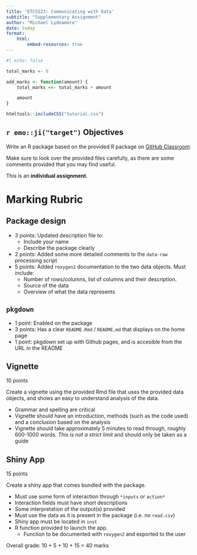 ```yaml
---
title: 'ETC5523: Communicating with Data'
subtitle: "Supplementary Assignment"
author: "Michael Lydeamore"
date: today
format:
    html:
        embed-resources: true
---
```


```r
#| echo: false

total_marks <- 0

add_marks <- function(amount) {
    total_marks <<- total_marks + amount

    amount
}

```

```r
htmltools::includeCSS("tutorial.css")
```

## `r emo::ji("target")` Objectives

Write an R package based on the provided R package on [GitHub Classroom](https://classroom.github.com/a/4Bu5SNnk):

Make sure to look over the provided files carefully, as there are some comments provided that you may find useful.

::: callout-important
This is an **individual assignment**.
:::

# Marking Rubric

## Package design

* 3 points: Updated description file to:
    * Include your name
    * Describe the package clearly
* 2 points: Added some more detailed comments to the `data-raw` processing script
* 5 points: Added `roxygen2` documentation to the two data objects. Must include:
    * Number of rows/columns, list of columns and their description.
    * Source of the data
    * Overview of what the data represents

## `pkgdown`

* 1 point: Enabled on the package
* 3 points: Has a clear `README.Rmd` / `README.md` that displays on the home page
* 1 point: pkgdown set up with Github pages, and is accesible from the URL in the README


## Vignette

10 points

Create a vignette using the provided Rmd file that uses the provided data objects, and shows an easy to understand analysis of the data.

* Grammar and spelling are critical
* Vignette should have an introduction, methods (such as the code used) and a conclusion based on the analysis
* Vignette should take approximately 5 minutes to read through, roughly 600-1000 words. _This is not a strict limit_ and should only be taken as a guide

## Shiny App

15 points

Create a shiny app that comes bundled with the package.

* Must use some form of interaction through `*inputs` or `action*`
* Interaction fields must have short descriptions
* Some interpretation of the output(s) provided
* Must use the data as it is present in the package (i.e. no `read.csv`)
* Shiny app must be located in `inst`
* R function provided to launch the app.
    * Function to be documented with `roxygen2` and exported to the user

Overall grade: 10 + 5 + 10 + 15 = 40 marks
